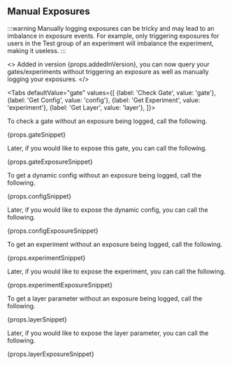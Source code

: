
## Manual Exposures <VersionBadge version={props.addedInVersion}/>

:::warning
Manually logging exposures can be tricky and may lead to an imbalance in exposure events. For example, only triggering exposures for users in the Test group of an experiment will imbalance the experiment, making it useless.
:::

<>
  Added in version {props.addedInVersion}, you can now query your
  gates/experiments without triggering an exposure as well as manually logging
  your exposures.
</>

<Tabs
  defaultValue="gate"
  values={[
    {label: 'Check Gate', value: 'gate'},
    {label: 'Get Config', value: 'config'},
    {label: 'Get Experiment', value: 'experiment'},
    {label: 'Get Layer', value: 'layer'},
  ]}>

<TabItem value="gate">

To check a gate without an exposure being logged, call the following.

<div>{props.gateSnippet}</div>

Later, if you would like to expose this gate, you can call the following.

<div>{props.gateExposureSnippet}</div>

</TabItem>

<TabItem value="config">

To get a dynamic config without an exposure being logged, call the following.

<div>{props.configSnippet}</div>

Later, if you would like to expose the dynamic config, you can call the following.

<div>{props.configExposureSnippet}</div>

</TabItem>

<TabItem value="experiment">

To get an experiment without an exposure being logged, call the following.

<div>{props.experimentSnippet}</div>

Later, if you would like to expose the experiment, you can call the following.

<div>{props.experimentExposureSnippet}</div>

</TabItem>

<TabItem value="layer">

To get a layer parameter without an exposure being logged, call the following.

<div>{props.layerSnippet}</div>

Later, if you would like to expose the layer parameter, you can call the following.

<div>{props.layerExposureSnippet}</div>

</TabItem>

</Tabs>
